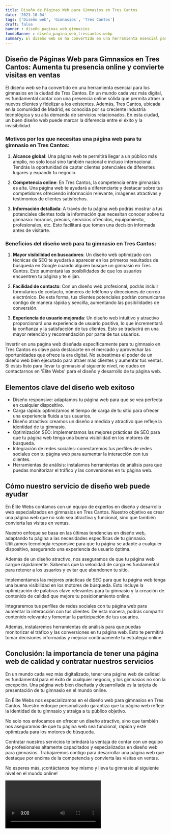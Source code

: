 ```yaml
---
title: Diseño de Páginas Web para Gimnasios en Tres Cantos
date: '2023-10-04'
tags: ['Diseño web', 'Gimnasios', 'Tres Cantos']
draft: false
banner : diseño_paginas_web_gimnasios
fondoBanner : diseño_pagina_web_trescantos.webp
summary: El diseño web se ha convertido en una herramienta esencial para los gimnasios en la ciudad de Tres Cantos. En un mundo cada vez más digital, es fundamental contar con una presencia online sólida que permita atraer a nuevos clientes y fidelizar a los existentes. Además, Tres Cantos, ubicada en la comunidad de Madrid, es conocida por su creciente industria tecnológica y su alta demanda de servicios relacionados. En esta ciudad, un buen diseño web puede marcar la diferencia entre el éxito y la invisibilidad.
---
```


## Diseño de Páginas Web para Gimnasios en Tres Cantos: Aumenta tu presencia online y convierte visitas en ventas

El diseño web se ha convertido en una herramienta esencial para los gimnasios en la ciudad de Tres Cantos. En un mundo cada vez más digital, es fundamental contar con una presencia online sólida que permita atraer a nuevos clientes y fidelizar a los existentes. Además, Tres Cantos, ubicada en la comunidad de Madrid, es conocida por su creciente industria tecnológica y su alta demanda de servicios relacionados. En esta ciudad, un buen diseño web puede marcar la diferencia entre el éxito y la invisibilidad.

### Motivos por los que necesitas una página web para tu gimnasio en Tres Cantos:

1. **Alcance global**: Una página web te permitirá llegar a un público más amplio, no solo local sino también nacional e incluso internacional. Tendrás la oportunidad de captar clientes potenciales de diferentes lugares y expandir tu negocio.

2. **Competencia online**: En Tres Cantos, la competencia entre gimnasios es alta. Una página web te ayudará a diferenciarte y destacar sobre tus competidores ofreciendo información relevante, imágenes atractivas y testimonios de clientes satisfechos.

3. **Información detallada**: A través de tu página web podrás mostrar a tus potenciales clientes toda la información que necesitan conocer sobre tu gimnasio: horarios, precios, servicios ofrecidos, equipamiento, profesionales, etc. Esto facilitará que tomen una decisión informada antes de visitarte.

### Beneficios del diseño web para tu gimnasio en Tres Cantos:

1. **Mayor visibilidad en buscadores**: Un diseño web optimizado con técnicas de SEO te ayudará a aparecer en los primeros resultados de búsqueda en Google cuando alguien busque un gimnasio en Tres Cantos. Esto aumentará las posibilidades de que los usuarios encuentren tu página y te elijan.

2. **Facilidad de contacto**: Con un diseño web profesional, podrás incluir formularios de contacto, números de teléfono y direcciones de correo electrónico. De esta forma, tus clientes potenciales podrán comunicarse contigo de manera rápida y sencilla, aumentando las posibilidades de conversión.

3. **Experiencia de usuario mejorada**: Un diseño web intuitivo y atractivo proporcionará una experiencia de usuario positiva, lo que incrementará la confianza y la satisfacción de tus clientes. Esto se traducirá en una mayor retención y recomendación por parte de tus usuarios.

Invertir en una página web diseñada específicamente para tu gimnasio en Tres Cantos es clave para destacarte en el mercado y aprovechar las oportunidades que ofrece la era digital. No subestimes el poder de un diseño web bien ejecutado para atraer más clientes y aumentar tus ventas. Si estás listo para llevar tu gimnasio al siguiente nivel, no dudes en contactarnos en 'Élite Webs' para el diseño y desarrollo de tu página web.

<GifSeo />

<Cta />

## Elementos clave del diseño web exitoso

- Diseño responsive: adaptamos tu página web para que se vea perfecta en cualquier dispositivo.
- Carga rápida: optimizamos el tiempo de carga de tu sitio para ofrecer una experiencia fluida a tus usuarios.
- Diseño atractivo: creamos un diseño a medida y atractivo que refleje la identidad de tu gimnasio.
- Optimización SEO: implementamos las mejores prácticas de SEO para que tu página web tenga una buena visibilidad en los motores de búsqueda.
- Integración de redes sociales: conectaremos tus perfiles de redes sociales con tu página web para aumentar la interacción con tus clientes.
- Herramientas de análisis: instalamos herramientas de análisis para que puedas monitorizar el tráfico y las conversiones en tu página web.

## Cómo nuestro servicio de diseño web puede ayudar

En Élite Webs contamos con un equipo de expertos en diseño y desarrollo web especializados en gimnasios en Tres Cantos. Nuestro objetivo es crear una página web que no solo sea atractiva y funcional, sino que también convierta las visitas en ventas.

Nuestro enfoque se basa en las últimas tendencias en diseño web, adaptando tu página a las necesidades específicas de tu gimnasio. Utilizamos tecnología responsive para que tu página se adapte a cualquier dispositivo, asegurando una experiencia de usuario óptima.

Además de un diseño atractivo, nos aseguramos de que tu página web cargue rápidamente. Sabemos que la velocidad de carga es fundamental para retener a los usuarios y evitar que abandonen tu sitio.

Implementamos las mejores prácticas de SEO para que tu página web tenga una buena visibilidad en los motores de búsqueda. Esto incluye la optimización de palabras clave relevantes para tu gimnasio y la creación de contenido de calidad que mejore tu posicionamiento online.

Integraremos tus perfiles de redes sociales con tu página web para aumentar la interacción con tus clientes. De esta manera, podrás compartir contenido relevante y fomentar la participación de tus usuarios.

Además, instalaremos herramientas de análisis para que puedas monitorizar el tráfico y las conversiones en tu página web. Esto te permitirá tomar decisiones informadas y mejorar continuamente tu estrategia online.

## Conclusión: la importancia de tener una página web de calidad y contratar nuestros servicios

En un mundo cada vez más digitalizado, tener una página web de calidad es fundamental para el éxito de cualquier negocio, y los gimnasios no son la excepción. Una página web bien diseñada y desarrollada es la tarjeta de presentación de tu gimnasio en el mundo online.

En Élite Webs nos especializamos en el diseño web para gimnasios en Tres Cantos. Nuestro enfoque personalizado garantiza que tu página web refleje la identidad de tu gimnasio y atraiga a tu público objetivo.

No solo nos enfocamos en ofrecer un diseño atractivo, sino que también nos aseguramos de que tu página web sea funcional, rápida y esté optimizada para los motores de búsqueda.

Contratar nuestros servicios te brindará la ventaja de contar con un equipo de profesionales altamente capacitados y especializados en diseño web para gimnasios. Trabajaremos contigo para desarrollar una página web que destaque por encima de la competencia y convierta las visitas en ventas.

No esperes más, ¡contáctanos hoy mismo y lleva tu gimnasio al siguiente nivel en el mundo online!

<Video />

<CtaBot job='Gimnasios' city='Tres Cantos'/>

<Gmaps query='Tres Cantos+españa+maps' />